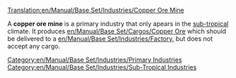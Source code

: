 [[Translation:en/Manual/Base Set/Industries/Copper Ore Mine]]

{{en/Manual/Base Set/Industries/Industries|image=en/Manual/Base Set/Industries/Copperoremine.png
|name=Copper Ore Mine
|climates=[[en/Manual/Climates#sub-tropical|Sub-tropical]]
|accepts=Nothing
|produces=[[en/Manual/Base Set/Cargos/Copper Ore]]
}}
A '''copper ore mine''' is a primary industry that only apears in the [[en/Manual/Climates#sub-tropical|sub-tropical]] climate. It produces [[en/Manual/Base Set/Cargos/Copper Ore]] which should be delivered to a [[en/Manual/Base Set/Industries/Factory]], but does not accept any cargo.

{{en/Manual/Base Set/Industries/Navbox Industries}}

[[Category:en/Manual/Base Set/Industries/Primary Industries]]
[[Category:en/Manual/Base Set/Industries/Sub-Tropical Industries]]